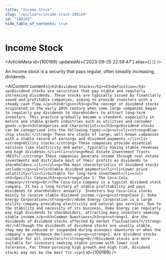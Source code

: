 ```yaml
---
title: "Income Stock"
slug: "/en/learn/income-stock-100169"
id: "100169"
hide_table_of_contents: true
---
```



# Income Stock

<ArticleMeta id={100169} updatedAt={'2023-09-25 22:58:47'} alias={`[]`} />
<div className='border-solid border-b border-t-0 my-4 border-[var(--ifm-color-gray-300)]' />

An income stock is a security that pays regular, often steadily increasing, dividends.

<AIContent content={`<h2>Dividend Stocks</h2><h3>Definition</h3><p>Dividend stocks are securities that pay stable and regularly increasing dividends. These stocks are typically issued by financially sound and profitable companies, aiming to provide investors with a steady cash flow.</p><h3>Origin</h3><p>The concept of dividend stocks originated in the early 20th century when some large companies began to regularly pay dividends to shareholders to attract long-term investors. This practice gradually became a standard, especially in mature and stable growth industries such as utilities and consumer goods.</p><h3>Categories and Characteristics</h3><p>Dividend stocks can be categorized into the following types:</p><ul><li><strong>Blue-chip stocks:</strong> These are stocks of large, well-known companies with a stable record of earnings and dividend payments.</li><li><strong>Utility stocks:</strong> These companies provide essential services like electricity and water, typically having stable revenues and high dividends.</li><li><strong>Real Estate Investment Trusts (REITs):</strong> These companies generate income through real estate investments and distribute most of their profits as dividends to shareholders.</li></ul><p>The main characteristics of dividend stocks include:</p><ul><li>Stable dividend payments</li><li>Lower price volatility</li><li>Suitable for long-term investment</li></ul><h3>Specific Cases</h3><p><strong>Case 1: The Coca-Cola Company</strong><br/>The Coca-Cola Company is a typical dividend stock company. It has a long history of stable profitability and pays dividends to shareholders annually. Investors buy Coca-Cola stocks mainly to receive stable dividend income.</p><p><strong>Case 2: Duke Energy Corporation</strong><br/>Duke Energy Corporation is a large utility company providing electricity and natural gas services. Due to the stability and necessity of its business, Duke Energy can regularly pay high dividends to shareholders, attracting many investors seeking stable income.</p><h3>Common Questions</h3><p><strong>1. Are the dividends of dividend stocks affected by market fluctuations?</strong><br/>Although the dividends of dividend stocks are usually stable, they may be reduced or suspended during economic downturns or when the company's performance declines.</p><p><strong>2. Are dividend stocks suitable for all investors?</strong><br/>Dividend stocks are more suitable for investors seeking stable income with lower risk tolerance. For those pursuing high growth and high risk, dividend stocks may not be the best fit.</p>`} id={100169} />

